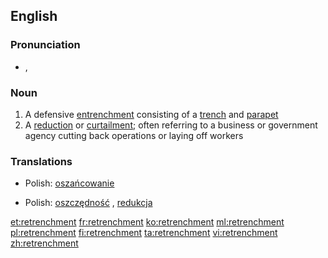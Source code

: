 ==English==

===Pronunciation===
*{{IPA|/rɪˈtrentʃ.mənt/}}, {{SAMPA|/rI"trEntS.m@nt/}}

===Noun===
{{wikipedia}}
{{en-noun}}

# A defensive [[entrenchment]] consisting of a [[trench]] and [[parapet]]
# A [[reduction]] or [[curtailment]]; often referring to a business or government agency cutting back operations or laying off workers

===Translations===
{{trans-top|a defensive entrenchment}}
{{trans-mid}}
*Polish: [[oszańcowanie]] {{n}}
{{trans-bottom}}

{{trans-top|a reduction or curtailment}}
{{trans-mid}}
*Polish: [[oszczędność]] {{f}}, [[redukcja]] {{f}}
{{trans-bottom}}

[[et:retrenchment]]
[[fr:retrenchment]]
[[ko:retrenchment]]
[[ml:retrenchment]]
[[pl:retrenchment]]
[[fi:retrenchment]]
[[ta:retrenchment]]
[[vi:retrenchment]]
[[zh:retrenchment]]
